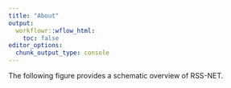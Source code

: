```yaml
---
title: "About"
output:
  workflowr::wflow_html:
    toc: false
editor_options:
  chunk_output_type: console
---
```


The following figure provides a schematic overview of RSS-NET.
